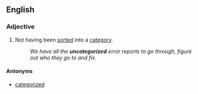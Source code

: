 ==English==

===Adjective===
{{en-adj|-}}

# Not having been [[sort]]ed into a [[category]].
#:''We have all the '''uncategorized''' error reports to go through, figure out who they go to and fix.''

====Antonyms====
*[[categorized]]